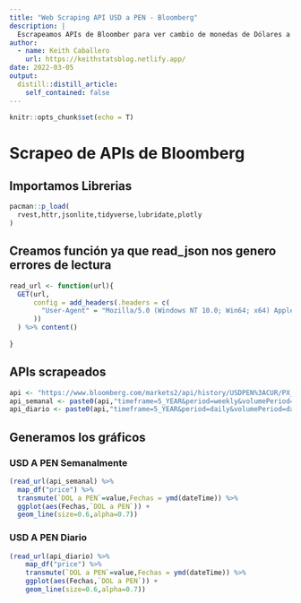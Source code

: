 ```yaml
---
title: "Web Scraping API USD a PEN - Bloomberg"
description: |
  Escrapeamos APIs de Bloomber para ver cambio de monedas de Dólares a Soles
author:
  - name: Keith Caballero
    url: https://keithstatsblog.netlify.app/
date: 2022-03-05
output:
  distill::distill_article:
    self_contained: false
---
```



```r
knitr::opts_chunk$set(echo = T)
```

# Scrapeo de APIs de Bloomberg

## Importamos Librerias

```r
pacman::p_load(
  rvest,httr,jsonlite,tidyverse,lubridate,plotly
)
```

## Creamos función ya que read_json nos genero errores de lectura
```r
read_url <- function(url){
  GET(url,
      config = add_headers(.headers = c(
        "User-Agent" = "Mozilla/5.0 (Windows NT 10.0; Win64; x64) AppleWebKit/537.36 (KHTML, like Gecko) Chrome/90.0.4430.93 Safari/537.36"
      ))
  ) %>% content()
  
}
```

## APIs scrapeados

```r
api <- "https://www.bloomberg.com/markets2/api/history/USDPEN%3ACUR/PX_LAST?"
api_semanal <- paste0(api,"timeframe=5_YEAR&period=weekly&volumePeriod=weekly")
api_diario <- paste0(api,"timeframe=5_YEAR&period=daily&volumePeriod=daily")
```

## Generamos los gráficos


### USD A PEN Semanalmente

```r
(read_url(api_semanal) %>% 
  map_df("price") %>% 
  transmute(`DOL a PEN`=value,Fechas = ymd(dateTime)) %>% 
  ggplot(aes(Fechas,`DOL a PEN`)) +
  geom_line(size=0.6,alpha=0.7))
```

### USD A PEN Diario

```r
(read_url(api_diario) %>% 
    map_df("price") %>% 
    transmute(`DOL a PEN`=value,Fechas = ymd(dateTime)) %>% 
    ggplot(aes(Fechas,`DOL a PEN`)) +
    geom_line(size=0.6,alpha=0.7)) 

```


